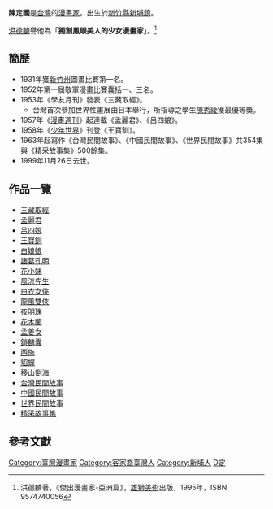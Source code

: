 {{漫畫}}
'''陳定國'''{{BD|1923年||1999年|11月26日|catIdx=C}}是[[台灣|台灣]]的[[漫畫家|漫畫家]]。出生於[[新竹縣|新竹縣]][[新埔鎮|新埔鎮]]。

[[洪德麟|洪德麟]]譽他為「'''獨創鳳眼美人的少女漫畫家'''」。<ref>洪德麟著，《傑出漫畫家-亞洲篇》，[[雄獅美術|雄獅美術]]出版，1995年，ISBN 9574740056</ref>

== 簡歷 ==
*1931年獲[[新竹州|新竹州]]圖畫比賽第一名。
*1952年第一屆敬軍漫畫比賽囊括一、三名。
*1953年《學友月刊》發表《三藏取經》。
**台灣首次參加世界性畫展由日本舉行，所指導之學生[[陳秀綾|陳秀綾]]獲最優等獎。
*1957年《[[漫畫週刊|漫畫週刊]]》起連載《孟麗君》、《呂四娘》。
*1958年《[[少年世界|少年世界]]》刊登《王寶釧》。
*1963年起寫作《台灣民間故事》、《中國民間故事》、《世界民間故事》共354集與《精采故事集》500餘集。
*1999年11月26日去世。

== 作品一覽 ==
*[[三藏取經|三藏取經]]
*[[孟麗君|孟麗君]]
*[[呂四娘|呂四娘]]
*[[王寶釧|王寶釧]]
*[[白娘娘|白娘娘]]
*[[諸葛孔明|諸葛孔明]]
*[[花小妹|花小妹]]
*[[風流先生|風流先生]]
*[[白衣女俠|白衣女俠]]
*[[龍風雙俠|龍風雙俠]]
*[[夜明珠|夜明珠]]
*[[花木蘭|花木蘭]]
*[[孟姜女|孟姜女]]
*[[鎖麟囊|鎖麟囊]]
*[[西施|西施]]
*[[貂蟬|貂蟬]]
*[[移山倒海|移山倒海]]
*[[台灣民間故事|台灣民間故事]]
*[[中國民間故事|中國民間故事]]
*[[世界民間故事|世界民間故事]]
*[[精采故事集|精采故事集]]

== 參考文獻 ==
<div class="references-small">
<references />
</div>

{{DEFAULTSORT:Chen陳}}
[[Category:臺灣漫畫家|Category:臺灣漫畫家]]
[[Category:客家裔臺灣人|Category:客家裔臺灣人]]
[[Category:新埔人|Category:新埔人]]
[[Category:陳姓|D定]]